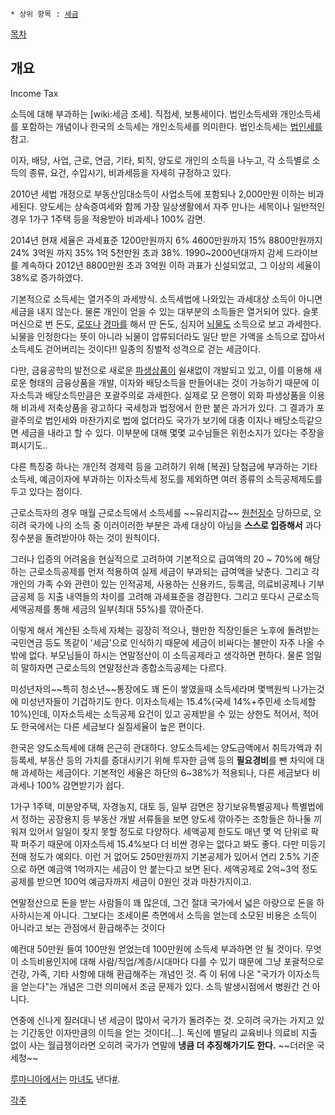  * 상위 항목 : [[세금]]

[[목차]]

== 개요 ==

Income Tax 

소득에 대해 부과하는 [wiki:세금 조세]. 직접세, 보통세이다. 법인소득세와 개인소득세를 포함하는 개념이나 한국의 소득세는 개인소득세를 의미한다. 법인소득세는 [[법인세]]를 참고.

이자, 배당, 사업, 근로, 연금, 기타, 퇴직, 양도로 개인의 소득을 나누고, 각 소득별로 소득의 종류, 요건, 수입시기, 비과세등을 자세히 규정하고 있다. 

2010년 세법 개정으로 부동산임대소득이 사업소득에 포함되나 2,000만원 이하는 비과세된다. 양도세는 상속증여세와 함께 가장 일상생활에서 자주 만나는 세목이나 일반적인 경우 1가구 1주택 등을 적용받아 비과세나 100% 감면.

2014년 현재 세율은 과세표준 1200만원까지 6% 4600만원까지 15% 8800만원까지 24% 3억원 까지 35% 1억 5천만원 초과 38%. 1990~2000년대까지 감세 드라이브를 계속하다 2012년 8800만원 초과 3억원 이하 과표가 신설되었고, 그 이상의 세율이 38%로 증가하였다.


기본적으로 소득세는 열거주의 과세방식. 소득세법에 나와있는 과세대상 소득이 아니면 세금을 내지 않는다. 물론 개인이 얻을 수 있는 대부분의 소득들은 열거되어 있다. 슬롯머신으로 번 돈도, [[로또]]나 [[경마]]를 해서 딴 돈도, 심지어 [[뇌물]]도 소득으로 보고 과세한다. 뇌물을 인정한다는 뜻이 아니라 뇌물이 압류되더라도 일단 받은 가액을 소득으로 잡아서 소득세도 걷어버리는 것이다!! 일종의 징벌적 성격으로 걷는 세금이다.

다만, 금융공학의 발전으로 새로운 [[파생상품]]이 쉴새없이 개발되고 있고, 이를 이용해 새로운 형태의 금융상품을 개발, 이자와 배당소득을 만들어내는 것이 가능하기 때문에 이자소득과 배당소득만큼은 포괄주의로 과세한다. 실제로 모 은행이 외화 파생상품을 이용해 비과세 저축상품을 광고하다 국세청과 법정에서 한판 붙은 과거가 있다. 그 결과가 포괄주의로 법인세와 마찬가지로 법에 없더라도 국가가 보기에 대충 이자나 배당소득같으면 세금을 내라고 할 수 있다. 이부분에 대해 몇몇 교수님들은 위헌소지가 있다는 주장을 펴시기도..

다른 특징중 하나는 개인적 경제력 등을 고려하기 위해 [복권] 당첨금에 부과하는 기타소득세, 예금이자에 부과하는 이자소득세 정도를 제외하면 여러 종류의 소득공제제도를 두고 있다는 점이다.

근로소득자의 경우 매월 근로소득에서 소득세를 ~~유리지갑~~ [[원천징수]] 당하므로, 오히려 국가에 나의 소득 중 이러이러한 부분은 과세 대상이 아님을 '''스스로 입증해서''' 과다징수분을 돌려받아야 하는 것이 원칙이다.

그러나 입증의 어려움을 현실적으로 고려하여 기본적으로 급여액의 20 ~ 70%에 해당하는 근로소득공제를 먼저 적용하여 실제 세금이 부과되는 급여액을 낮춘다. 그리고 각 개인의 가족 수와 관련이 있는 인적공제, 사용하는 신용카드, 등록금, 의료비공제나 기부금공제 등 지출 내역들의 차이를 고려해 과세표준을 경감한다. 그리고 또다시 근로소득세액공제를 통해 세금의 일부(최대 55%)를 깎아준다.

이렇게 해서 계산된 소득세 자체는 굉장히 적으나, 웬만한 직장인들은 노후에 돌려받는 국민연금 등도 똑같이 '세금'으로 인식하기 때문에 세금이 비싸다는 불만이 자주 나올 수밖에 없다. 부모님들이 하시는 연말정산이 이 소득공제라고 생각하면 편하다. 물론 엄밀히 말하자면 근로소득의 연말정산과 종합소득공제는 다르다.

미성년자의~~특히 청소년~~통장에도 꽤 돈이 쌓였을때 소득세라며 몇백원씩 나가는것에 미성년자들이 기겁하기도 한다. 이자소득세는 15.4%(국세 14%+주민세 소득세할 10%)인데, 이자소득세는 소득공제 요건이 있고 공제받을 수 있는 상한도 적어서, 적어도 한국에서는 다른 세금보다 실질세율이 높은 편이다. 

한국은 양도소득세에 대해 은근히 관대하다. 양도소득세는 양도금액에서 취득가액과 취등록세, 부동산 등의 가치를 증대시키기 위해 투자한 금액 등의 '''필요경비'''를 뺀 차익에 대해 과세하는 세금이다. 기본적인 세율은 하단의 6~38%가 적용되나, 다른 세금보다 비과세나 100% 감면받기가 쉽다.

1가구 1주택, 미분양주택, 자경농지, 대토 등, 일부 감면은 장기보유특별공제나 특별법에서 정하는 공장용지 등 부동산 개발 서류들을 보면 양도세 깎아주는 조항들은 하나둘 끼워져 있어서 일일이 찾지 못할 정도로 다양하다. 세액공제 한도도 매년 몇 억 단위로 팍팍 퍼주기 때문에 이자소득세 15.4%보다 더 비싼 경우는 없다고 봐도 좋다. 다만 미등기전매 정도가 예외다. 이런 거 없어도 250만원까지 기본공제가 있어서 연리 2.5% 기준으로 하면 예금액 1억까지는 세금이 안 붙는다고 보면 된다. 세액공제로 2억~3억 정도 공제를 받으면 100억 예금자까지 세금이 0원인 것과 마찬가지이고.

연말정산으로 돈을 받는 사람들이 꽤 많은데, 그건 절대 국가에서 넓은 아량으로 돈을 하사하시는게 아니다. 그보다는 조세이론 측면에서 소득을 얻는데 소모된 비용은 소득이 아니라고 보는 관점에서 환급해주는 것이다

예컨대 50만원 들여 100만원 얻었는데 100만원에 소득세 부과하면 안 될 것이다. 무엇이 소득비용인지에 대해 사람/직업/계층/시대마다 다를 수 있기 때문에 그냥 포괄적으로 건강, 가족, 기타 사항에 대해 환급해주는 개념인 것. 즉 이 뒤에 나온 "국가가 이자소득을 얻는다"는 개념은 그런 의미에서 조금 문제가 있다. 소득 발생시점에서 병원간 건 아니다.

연중에 신나게 질러대니 낸 세금이 많아서 국가가 돌려주는 것. 오히려 국가는 가지고 있는 기간동안 이자만큼의 이득을 얻는 것이다[...]. 독신에 별달리 교육비나 의료비 지출 없이 사는 월급쟁이라면 오히려 국가가 연말에 '''냉큼 더 추징해가기도 한다.''' ~~더러운 국세청~~

[[루마니아]]에서는 [[마녀]]도 낸다[http://www.newsen.com/news_view.php?uid=201102261032311001 #].

[[각주]]

